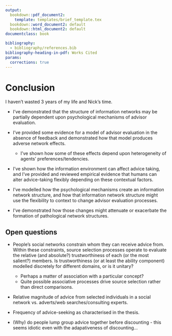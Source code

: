```yaml
---
output:
  bookdown::pdf_document2:
    template: templates/brief_template.tex
  bookdown::word_document2: default
  bookdown::html_document2: default
documentclass: book

bibliography: 
  - bibliography/references.bib
bibliography-heading-in-pdf: Works Cited
params:
  corrections: true 
---
```


<!-- # (PART) Conclusion {-} -->

# Conclusion {#chapter-conclusion}
\adjustmtc 

<!-- 
We may also want to have chapters looking more into the choice-influence relationships, perhaps with experiments which examine both simultaneously. Additionally, we could perhaps look into framing effects for advice - anecdotally it's possible that, when asked to choose between two rewarding options, people prefer advisors who offer advice in terms of which option to take rather than which option to avoid, and vice-versa for negatively reinforcing options (c.f. Kahneman's framing effects/loss aversion/etc.).
-->

I haven't wasted 3 years of my life and Nick's time.

* I've demonstrated that the structure of information networks may be partially dependent upon psychological mechanisms of advisor evaluation. 

* I've provided some evidence for a model of advisor evaluation in the absence of feedback and demonstrated how that model produces adverse network effects. 
  * I've shown how some of these effects depend upon heterogeneity of agents' preferences/tendencies.

* I've shown how the information environment can affect advice taking, and I've provided and reviewed empirical evidence that humans can alter advice-taking flexibly depending on these contextual factors. 

* I've modelled how the psychological mechanisms create an information network structure, and how that information network structure might use the flexibility to context to change advisor evaluation processes. 

* I've demonstrated how those changes might attenuate or exacerbate the formation of pathological network structures. 


## Open questions

* People's social networks constrain whom they can receive advice from. Within these constraints, source selection processes operate to evaluate the relative (and absolute?) trustworthiness of each (or the most salient?) members. Is trustworthiness (or at least the ability component) modelled discretely for different domains, or is it unitary?  
    * Perhaps a matter of association with a particular concept?  
    * Quite possible associative processes drive source selection rather than direct comparisons.  
    
* Relative magnitude of advice from selected individuals in a social network vs. adverts/web searches/consulting experts.

* Frequency of advice-seeking as characterised in the thesis.

* (Why) do people lump group advice together before discounting - this seems idiotic even with the adapativeness of discounting...

\mccorrect{!TODO[Chronological account of advisor choice experiments. Perhaps in that chapter, perhaps appendix. Be nice + transparent to present stuff in best scientific order in thesis but have a record of the actual narrative.]}